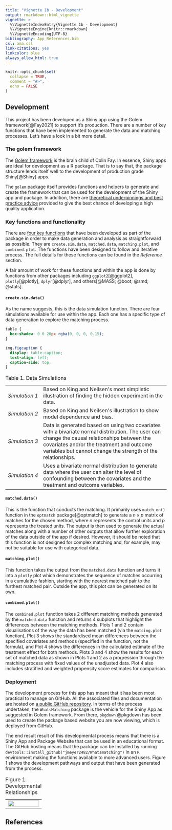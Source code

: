```yaml
---
title: "Vignette 1b - Development"
output: rmarkdown::html_vignette
vignette: >
  %\VignetteIndexEntry{Vignette 1b - Development}
  %\VignetteEngine{knitr::rmarkdown}
  %\VignetteEncoding{UTF-8}
bibliography: App_References.bib
csl: ama.csl
link-citations: yes
linkcolor: blue
always_allow_html: true
---
```


```r
knitr::opts_chunk$set(
  collapse = TRUE,
  comment = "#>",
  echo = FALSE
)
```

```{=html}
<script src="https://kit.fontawesome.com/e10eea7053.js" crossorigin="anonymous"></script>
```
## Development

This project has been developed as a Shiny app using the Golem framework[@Fay2021] to support it's production. There are a number of key functions that have been implemented to generate the data and matching processes. Let's have a look in a bit more detail.

### The golem framework

The <a href="https://golemverse.org/" target="_blank">Golem framework</a> is the brain child of Colin Fay. In essence, Shiny apps are ideal for development as a R package. That is to say that, the package structure lends itself well to the development of production grade Shiny[@Shiny] apps.

The `golem` package itself provides functions and helpers to generate and create the framework that can be used for the development of the Shiny app and package. In addition, there are <a href="https://engineering-shiny.org/" target="_blank"> theoretical underpinnings and best practice advice</a> provided to give the best chance of developing a high quality application.

### Key functions and functionality

There are <a href="https://jmeyer2482.github.io/WhatsMatching/reference/index.html" target="_blank">four key functions</a> that have been developed as part of the package in order to make data generation and analysis as straightforward as possible. They are `create.sim.data`, `matched.data`, `matching.plot`, and `combined.plot`. The functions have been designed to follow and iterative process. The full details for these functions can be found in the *Reference* section.

A fair amount of work for these functions and within the app is done by functions from other packages including `ggplot2`[@ggplot2], `plotly`[@plotly], `dplyr`[@dplyr], and others[@MASS; @boot; @smd; @stats].

#### `create.sim.data()`

As the name suggests, this is the data simulation function. There are four simulations available for use within the app. Each one has a specific type of data generation to explore the matching process.

```css

table {
  box-shadow: 0 0 20px rgba(0, 0, 0, 0.15);
}

img.figcaption {
  display: table-caption;
  text-align: left;
  caption-side: top;
}


```

```{=html}
<table style="border: none;">
  <caption style="text-align:left; caption-side:top;">Table 1. Data Simulations</caption>
  <tr>
  	<td style="white-space: nowrap;"><em>Simulation 1</em></td>
    <td>Based on King and Neilsen's most simplistic illustration of finding the hidden experiment in the data.</td>
  </tr>
  <tr>
  	<td style="white-space: nowrap;"><em>Simulation 2</em></td> 
    <td>Based on King and Neilsen's illustration to show model dependence and bias.</td>
  </tr>
  <tr>
    <td style="white-space: nowrap;"><em>Simulation 3</em></td>
    <td>Data is generated based on using two covariates with a bivariate normal distribution. The user can change the causal relationships between the covariates and/or the treatment and outcome variables but cannot change the strength of the relationships.<br></td>
  <tr>
  	<td style="white-space: nowrap;"><em>Simulation 4</em></td>
    <td>Uses a bivariate normal distribution to generate data where the user can alter the level of confounding between the covariates and the treatment and outcome variables.</td>
  </tr>
</table>
```
#### `matched.data()`

This is the function that conducts the matching. It primarily uses `match_on()` function in the `optmatch` package[@optmatch] to generate a $n \times p$ matrix of matches for the chosen method, where $n$ represents the control units and $p$ represents the treated units. The output is then used to generate the actual matches along with a number of other outputs that allow further exploration of the data outside of the app if desired. However, it should be noted that this function is not designed for complex matching and, for example, may not be suitable for use with categorical data.

#### `matching.plot()`

This function takes the output from the `matched.data` function and turns it into a `plotly` plot which demonstrates the sequence of matches occurring in a cumulative fashion, starting with the nearest matched pair to the furthest matched pair. Outside the app, this plot can be generated on its own.

#### `combined.plot()`

The `combined.plot` function takes 2 different matching methods generated by the `matched.data` function and returns 4 subplots that highlight the differences between the matching methods. Plots 1 and 2 contain visualisations of the way the data has been matched (via the `matcing.plot` function), Plot 3 shows the standardised mean differences between the specified covariates and methods (specified in the function, not the formula), and Plot 4 shows the differences in the calculated estimate of the treatment effect for both methods. Plots 3 and 4 show the results for each set of matched data as shown in Plots 1 and 2 as a progression through the matching process with fixed values of the unadjusted data. Plot 4 also includes stratified and weighted propensity score estimates for comparison.

### Deployment

The development process for this app has meant that it has been most practical to manage on GitHub. All the associated files and documentation are hosted on <a href="https://github.com/jmeyer2482/WhatsMatching" target="_blank">a public GitHub repository</a>. In terms of the process undertaken, the `WhatsMatching` package is the vehicle for the Shiny App as suggested in Golem framework. From there, `pkgdown` @pkgdown has been used to create the package based website you are now viewing, which is deployed from GitHub.

The end result result of this developmental process means that there is a Shiny App and Package Website that can be used in an educational format. The GitHub hosting means that the package can be installed by running `devtools::install_github("jmeyer2482/Whatsmatching")` in an `R` environment making the functions available to more advanced users. Figure 1 shows the development pathways and output that have been generated from the process.

```{=html}
<table style="border: none;">
  <caption style="text-align:left; caption-side:top;"> Figure 1. Developmental Relationships</caption>
  <tr>
  	  <td style="text-align:center"><img src="../man/figures/dev_pathway.png" border=0 width="100%"> </img></td>
  </tr>
</table>
```

## References
